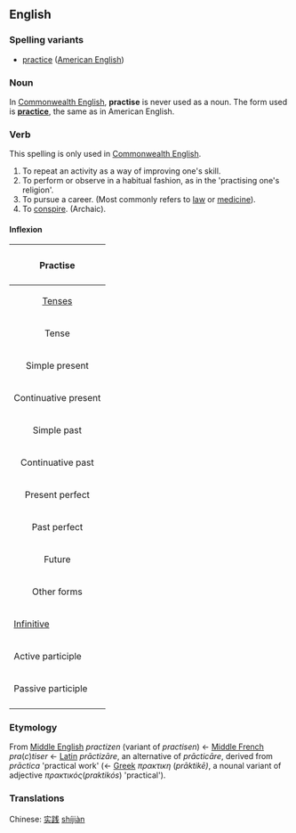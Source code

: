 == English ==
=== Spelling variants ===
* [[practice]] ([[American English]])

=== Noun ===
In [[Commonwealth English]], '''practise''' is never used as a noun.  The form used is '''[[practice]]''', the same as in American English.

=== Verb ===
This spelling is only used in [[Commonwealth English]].

# To repeat an activity as a way of improving one's skill.
# To perform or observe in a habitual fashion, as in the 'practising one's religion'.
# To pursue a career.  (Most commonly refers to [[law]] or [[medicine]]).
# To [[conspire]].  (Archaic).

==== Inflexion ====
<div>
{| border="1" align="left"
!colspan="4" align="center"|<h4>Practise</h4>
|-
!colspan="4" align="center"|[[Tense]]s
|-
!Tense!!First person!!Second person!!Third person
|-
|Simple present||practise||practised||practises
|-
|Continuative present||am practising||are practising||is practising
|-
|Simple past||practised||practised||practised
|-
|Continuative past||was practising||were practising||was practising
|-
|Present perfect||have practised||have practised||has practised
|-
|Past perfect||had practised||had practised||had practised
|-
|Future||will practise||will practise||will practise
|-
!colspan="4" align="center"|Other forms
|-
!colspan="2" align="left"|[[Infinitive]]
!colspan="2" align="left"|to practise
|-
!colspan="2" align="left"|Active participle
!colspan="2" align="left"|practising
|-
!colspan="2" align="left"|Passive participle
!colspan="2" align="left"|practised
|-
|}
</div>
=== Etymology ===
From [[Middle English]] ''practizen'' (variant of ''practisen'') &larr; [[Middle French]] ''pra''(''c'')''tiser'' &larr; [[Latin]] ''prāctizāre'', an alternative of ''prācticāre'', derived from ''prāctica'' 'practical work' (&larr; [[Greek]] ''&pi;&rho;&alpha;&kappa;&tau;&iota;&kappa;&eta;'' (''prāktikē)'', a nounal variant of adjective ''&pi;&rho;&alpha;&kappa;&tau;&iota;&kappa;ό&sigmaf; ''(''praktik&oacute;s'') 'practical').

===Translations===
Chinese: [[实践]] [[shijian|shíjiàn]]